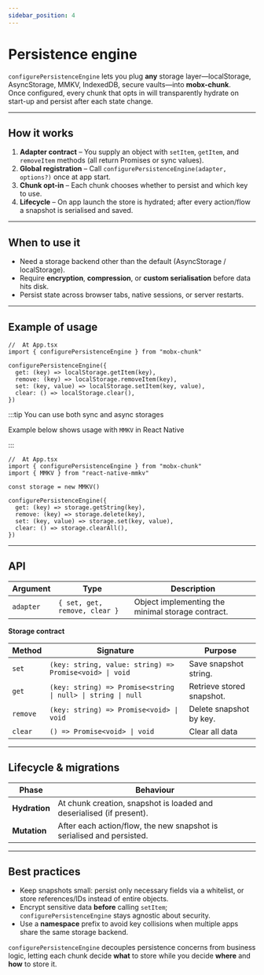 ```yaml
---
sidebar_position: 4
---
```


# Persistence engine

`configurePersistenceEngine` lets you plug **any** storage layer—localStorage, AsyncStorage, MMKV, IndexedDB, secure vaults—into **mobx-chunk**.  
Once configured, every chunk that opts in will transparently hydrate on start-up and persist after each state change.

---

## How it works
1. **Adapter contract** – You supply an object with `setItem`, `getItem`, and `removeItem` methods (all return Promises or sync values).  
2. **Global registration** – Call `configurePersistenceEngine(adapter, options?)` once at app start.  
3. **Chunk opt-in** – Each chunk chooses whether to persist and which key to use.  
4. **Lifecycle** – On app launch the store is hydrated; after every action/flow a snapshot is serialised and saved.

---

## When to use it
- Need a storage backend other than the default (AsyncStorage / localStorage).  
- Require **encryption**, **compression**, or **custom serialisation** before data hits disk.  
- Persist state across browser tabs, native sessions, or server restarts.  

---

## Example of usage

```
//  At App.tsx
import { configurePersistenceEngine } from "mobx-chunk"

configurePersistenceEngine({
  get: (key) => localStorage.getItem(key),
  remove: (key) => localStorage.removeItem(key),
  set: (key, value) => localStorage.setItem(key, value),
  clear: () => localStorage.clear(),
})

```

:::tip You can use both sync and async storages

Example below shows usage with `MMKV` in React Native

:::

```
//  At App.tsx
import { configurePersistenceEngine } from "mobx-chunk"
import { MMKV } from "react-native-mmkv"

const storage = new MMKV()

configurePersistenceEngine({
  get: (key) => storage.getString(key),
  remove: (key) => storage.delete(key),
  set: (key, value) => storage.set(key, value),
  clear: () => storage.clearAll(),
})

```

---

## API
| Argument | Type | Description |
|----------|------|-------------|
| `adapter` | `{ set, get, remove, clear }` | Object implementing the minimal storage contract. |

**Storage contract**

| Method | Signature | Purpose |
|--------|-----------|---------|
| `set` | `(key: string, value: string) => Promise<void> \| void` | Save snapshot string. |
| `get` | `(key: string) => Promise<string \| null> \| string \| null` | Retrieve stored snapshot. |
| `remove` | `(key: string) => Promise<void> \| void` | Delete snapshot by key. |
| `clear` | `() => Promise<void> \| void` | Clear all data |

---

## Lifecycle & migrations
| Phase | Behaviour |
|-------|-----------|
| **Hydration** | At chunk creation, snapshot is loaded and deserialised (if present). |
| **Mutation** | After each action/flow, the new snapshot is serialised and persisted. |

---

## Best practices
- Keep snapshots small: persist only necessary fields via a whitelist, or store references/IDs instead of entire objects.  
- Encrypt sensitive data **before** calling `setItem`; `configurePersistenceEngine` stays agnostic about security.  
- Use a **namespace** prefix to avoid key collisions when multiple apps share the same storage backend.  

`configurePersistenceEngine` decouples persistence concerns from business logic, letting each chunk decide **what** to store while you decide **where** and **how** to store it.
